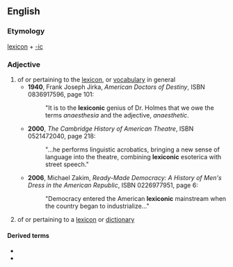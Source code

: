 ==English==

===Etymology===
[[lexicon]] + [[-ic]]

===Adjective===
{{en-adj|-}}

# of or pertaining to the [[lexicon]], or [[vocabulary]] in general
#* '''1940''', Frank Joseph Jirka, ''American Doctors of Destiny'', ISBN 0836917596, page 101:
#*: "It is to the '''lexiconic''' genius of Dr. Holmes that we owe the terms ''anaesthesia'' and the adjective, ''anaesthetic''.
#* '''2000''', ''The Cambridge History of American Theatre'', ISBN 0521472040, page 218:
#*: "...he performs linguistic acrobatics, bringing a new sense of language into the theatre, combining '''lexiconic''' esoterica with street speech."
#* '''2006''', Michael Zakim, ''Ready-Made Democracy: A History of Men's Dress in the American Republic'', ISBN 0226977951, page 6:
#*: "Democracy entered the American '''lexiconic''' mainstream when the country began to industrialize..."
# of or pertaining to a [[lexicon]] or [[dictionary]]

====Derived terms====
* {{l|en|lexiconical}}
* {{l|en|lexiconically}}